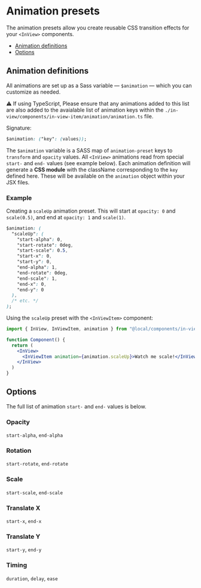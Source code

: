 
<Meta title="components/in-view/Animation Presets" />

# Animation presets

The animation presets allow you create reusable CSS transition effects for your `<InView>` components.

- [Animation definitions](#animation-definitions)
- [Options](#options)

## Animation definitions

All animations are set up as a Sass variable — `$animation` — which you can customize as needed.

⚠️ If using TypeScript, Please ensure that any animations added to this list are also added to the avaialable list of animation keys within the `./in-view/components/in-view-item/animation/animation.ts` file.

Signature:

```css
$animation: ("key": (values));
```

The `$animation` variable is a SASS map of `animation-preset` keys to `transform` and `opacity` values. All `<InView>` animations read from special `start-` and `end-` values (see example below). Each animation definition will generate a **CSS module** with the className corresponding to the `key` defined here. These will be available on the `animation` object within your JSX files.

### Example

Creating a `scaleUp` animation preset. This will start at `opacity: 0` and `scale(0.5)`, and end at `opacity: 1` and `scale(1)`.

```css
$animation: (
  "scaleUp": (
    "start-alpha": 0,
    "start-rotate": 0deg,
    "start-scale": 0.5,
    "start-x": 0,
    "start-y": 0,
    "end-alpha": 1,
    "end-rotate": 0deg,
    "end-scale": 1,
    "end-x": 0,
    "end-y": 0
  ),
  /* etc. */
);
```

Using the `scaleUp` preset with the `<InViewItem>` component:

```jsx
import { InView, InViewItem, animation } from "@local/components/in-view"

function Component() {
  return (
    <InView>
      <InViewItem animation={animation.scaleUp}>Watch me scale!</InViewItem>
    </InView>
  )
}
```

## Options

The full list of animation `start-` and `end-` values is below.

### Opacity

`start-alpha`, `end-alpha`

### Rotation

`start-rotate`, `end-rotate`

### Scale

`start-scale`, `end-scale`

### Translate X

`start-x`, `end-x`

### Translate Y

`start-y`, `end-y`

### Timing

`duration`, `delay`, `ease`
